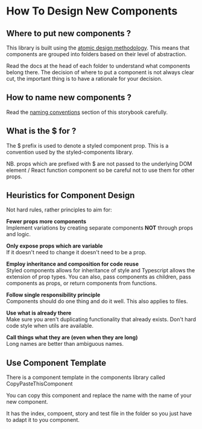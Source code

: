 
<Meta title="Docs/HowToDesignComponents" />

# How To Design New Components

## Where to put new components ?

This library is built using the [atomic design methodology](https://bradfrost.com/blog/post/atomic-web-design/). This means that components are grouped into folders based on their level of abstraction.

Read the docs at the head of each folder to understand what components belong there. The decision of where to put a component is not always clear cut, the important thing is to have a rationale for your decision.

## How to name new components ?

Read the [naming conventions](/docs/docs-namingconventions--docs) section of this storybook carefully.

## What is the $ for ?

The $ prefix is used to denote a styled component prop. This is a convention used by the styled-components library.

NB. props which are prefixed with $ are not passed to the underlying DOM element / React function component so be careful not to use them for other props.

## Heuristics for Component Design

Not hard rules, rather principles to aim for:

**Fewer props more components**<br/>
Implement variations by creating separate components **NOT** through props and logic.

**Only expose props which are variable**<br/>
If it doesn't need to change it doesn't need to be a prop.

**Employ inheritance and composition for code reuse**<br/>
Styled components allows for inheritance of style and Typescript allows the extension of prop types. You can also, pass components as children, pass components as props, or return components from functions.

**Follow single responsibility principle**<br/>
Components should do one thing and do it well. This also applies to files.

**Use what is already there**<br/>
Make sure you aren't duplicating functionality that already exists. Don't hard code style when utils are available.

**Call things what they are (even when they are long)**<br/>
Long names are better than ambiguous names.

## Use Component Template

There is a component template in the components library called CopyPasteThisComponent

You can copy this component and replace the name with the name of your new component.

It has the index, compoent, story and test file in the folder so you just have to adapt it to you component.
